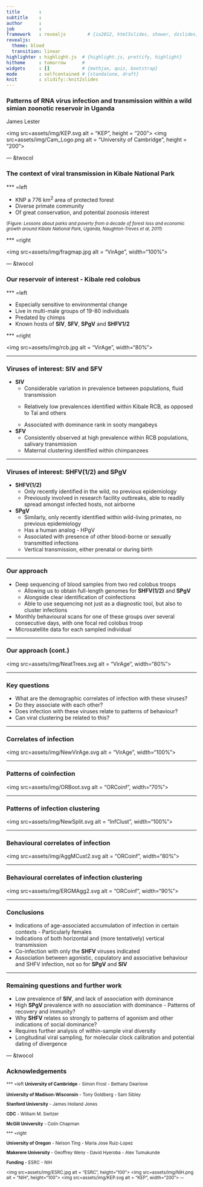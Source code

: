 ```yaml
---
title       : 
subtitle    : 
author      : 
job         : 
framework   : revealjs        # {io2012, html5slides, shower, dzslides, ...}
revealjs: 
  theme: blood
  transition: linear
highlighter : highlight.js  # {highlight.js, prettify, highlight}
hitheme     : tomorrow      # 
widgets     : []            # {mathjax, quiz, bootstrap}
mode        : selfcontained # {standalone, draft}
knit        : slidify::knit2slides
---
```


### Patterns of RNA virus infection and transmission within a wild simian zoonotic reservoir in Uganda
James Lester

<img src=assets/img/KEP.svg alt = "KEP", height = "200">
<img src=assets/img/Cam_Logo.png alt = "University of Cambridge", height = "200">

--- &twocol

### The context of viral transmission in Kibale National Park

*** =left

- KNP a 776 km<sup>2</sup> area of protected forest
- Diverse primate community
- Of great conservation, and potential zoonosis interest

<small>(Figure: <i>Lessons about parks and poverty from a decade of forest loss and economic growth around Kibale National Park, Uganda, Naughton-Treves et al, 2011</i>)</small>

*** =right

<img src=assets/img/fragmap.jpg alt = "VirAge", width="100%">

--- &twocol

### Our reservoir of interest - Kibale red colobus

*** =left

- Especially sensitive to environmental change
- Live in multi-male groups of 19-80 individuals
- Predated by chimps
- Known hosts of **SIV**, **SFV**, **SPgV** and **SHFV1/2**

*** =right

<img src=assets/img/rcb.jpg alt = "VirAge", width="80%">

---

### Viruses of interest: **SIV** and **SFV**

- **SIV**
  - Considerable variation in prevalence between populations, fluid transmission
  - <p>Relatively low prevalences identified within Kibale RCB, as opposed to Ta&iuml; and others</p> 
  - Associated with dominance rank in sooty mangabeys
- **SFV**
  - Consistently observed at high prevalence within RCB populations, salivary transmission
  - Maternal clustering identified within chimpanzees

---

### Viruses of interest: SHFV(1/2) and SPgV

- **SHFV(1/2)**
  - Only recently identified in the wild, no previous epidemiology
  - Previously involved in research facility outbreaks, able to readily spread amongst infected hosts, not airborne
- **SPgV**
  - Similarly, only recently identified within wild-living primates, no previous epidemiology
  - Has a human analog - HPgV
  - Associated with presence of other blood-borne or sexually transmitted infections
  - Vertical transmission, either prenatal or during birth

---

### Our approach

- Deep sequencing of blood samples from two red colobus troops
  - Allowing us to obtain full-length genomes for **SHFV(1/2)** and **SPgV**
  - Alongside clear identification of coinfections
  - Able to use sequencing not just as a diagnostic tool, but also to cluster infections
- Monthly behavioural scans for one of these groups over several consecutive days, with one focal red colobus troop
- Microsatellite data for each sampled individual

---

### Our approach (cont.)

<img src=assets/img/NeatTrees.svg alt = "VirAge", width="80%">

---

### Key questions
- What are the demographic correlates of infection with these viruses?
- Do they associate with each other?
- Does infection with these viruses relate to patterns of behaviour?
- Can viral clustering be related to this?

---

### Correlates of infection
<img src=assets/img/NewVirAge.svg alt = "VirAge", width="100%">

---

### Patterns of coinfection
<img src=assets/img/ORBoot.svg alt = "ORCoinf", width="70%">

---

### Patterns of infection clustering
<img src=assets/img/NewSplit.svg alt = "InfClust", width="100%">

---

### Behavioural correlates of infection
<img src=assets/img/AggMCust2.svg alt = "ORCoinf", width="80%">

---

### Behavioural correlates of infection clustering
<img src=assets/img/ERGMAgg2.svg alt = "ORCoinf", width="90%">

---

### Conclusions
- Indications of age-associated accumulation of infection in certain contexts - Particularly females
- Indications of both horizontal and (more tentatively) vertical transmission
- Co-infection with only the **SHFV** viruses indicated
- Association between agonistic, copulatory and associative behaviour and SHFV infection, not so for **SPgV** and **SIV**

---

### Remaining questions and further work

- Low prevalence of **SIV**, and lack of association with dominance
- High **SPgV** prevalence with no association with dominance - Patterns of recovery and immunity?
- Why **SHFV** relates so strongly to patterns of agonism and other indications of social dominance?
- Requires further analysis of within-sample viral diversity
- Longitudinal viral sampling, for molecular clock calibration and potential dating of divergence

--- &twocol

### Acknowledgements
<small>
*** =left
**University of Cambridge**
- Simon Frost
- Bethany Dearlove

**University of Madison-Wisconsin**
- Tony Goldberg
- Sam Sibley

**Stanford University**
- James Holland Jones

**CDC**
- William M. Switzer

**McGill University**
- Colin Chapman

*** =right

**University of Oregon**
- Nelson Ting
- Maria Jose Ruiz-Lopez

**Makerere University**
- Geoffrey Weny
- David Hyeroba
- Alex Tumukunde 

**Funding**
- ESRC
- NIH

<img src=assets/img/ESRC.jpg alt = "ESRC", height="100">
<img src=assets/img/NIH.png alt = "NIH", height="100">
<img src=assets/img/KEP.svg alt = "KEP", width="200">
<small>
---